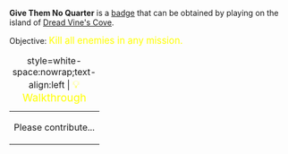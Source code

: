 '''Give Them No Quarter''' is a [[Badges|badge]] that can be obtained by playing on the island of [[Dread Vine's Cove]].

Objective: <big style="color:yellow">Kill all enemies in any mission.</big>

{| class="mw-collapsible mw-collapsed"
|+ style=white-space:nowrap;text-align:left | <big style="color:yellow">💡 Walkthrough</big>
|-
| Please contribute...
|}